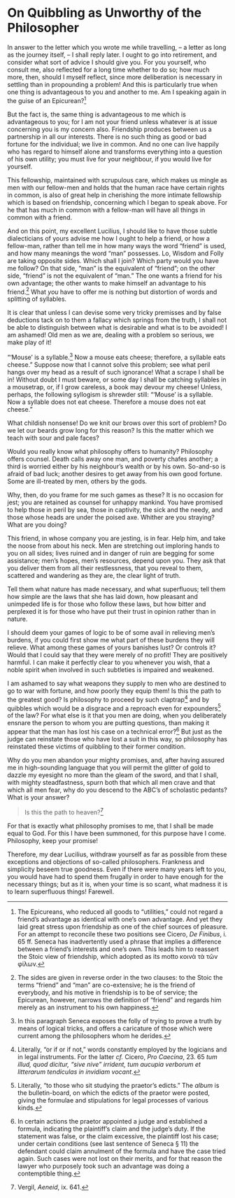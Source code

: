 # On Quibbling as Unworthy of the Philosopher

In answer to the letter which you wrote me while travelling, -- a letter as long as the journey itself, -- I shall reply later.
I ought to go into retirement, and consider what sort of advice I should give you.
For you yourself, who consult me, also reflected for a long time whether to do so; how much more, then, should I myself reflect, since more deliberation is necessary in settling than in propounding a problem!
And this is particularly true when one thing is advantageous to you and another to me.
Am I speaking again in the guise of an Epicurean?[^48-1]

But the fact is, the same thing is advantageous to me which is advantageous to you; for I am not your friend unless whatever is at issue concerning you is my concern also.
Friendship produces between us a partnership in all our interests.
There is no such thing as good or bad fortune for the individual; we live in common.
And no one can live happily who has regard to himself alone and transforms everything into a question of his own utility; you must live for your neighbour, if you would live for yourself.

This fellowship, maintained with scrupulous care, which makes us mingle as men with our fellow-men and holds that the human race have certain rights in common, is also of great help in cherishing the more intimate fellowship which is based on friendship, concerning which I began to speak above.
For he that has much in common with a fellow-man will have all things in common with a friend.

And on this point, my excellent Lucilius, I should like to have those subtle dialecticians of yours advise me how I ought to help a friend, or how a fellow-man, rather than tell me in how many ways the word "friend" is used, and how many meanings the word "man" possesses.
Lo, Wisdom and Folly are taking opposite sides.
Which shall I join?
Which party would you have me follow?
On that side, "man" is the equivalent of "friend"; on the other side, "friend" is not the equivalent of "man."
The one wants a friend for his own advantage; the other wants to make himself an advantage to his friend.[^48-2]
What *you* have to offer me is nothing but distortion of words and splitting of syllables.

It is clear that unless I can devise some very tricky premisses and by false deductions tack on to them a fallacy which springs from the truth, I shall not be able to distinguish between what is desirable and what is to be avoided!
I am ashamed!
Old men as we are, dealing with a problem so serious, we make play of it!

"'Mouse' is a syllable.[^48-3]
Now a mouse eats cheese; therefore, a syllable eats cheese."
Suppose now that I cannot solve this problem; see what peril hangs over my head as a result of such ignorance!
What a scrape I shall be in!
Without doubt I must beware, or some day I shall be catching syllables in a mousetrap, or, if I grow careless, a book may devour my cheese!
Unless, perhaps, the following syllogism is shrewder still: "'Mouse' is a syllable.
Now a syllable does not eat cheese.
Therefore a mouse does not eat cheese."

 What childish nonsense!
Do we knit our brows over this sort of problem?
Do we let our beards grow long for this reason?
Is this the matter which we teach with sour and pale faces?

Would you really know what philosophy offers to humanity?
Philosophy offers counsel.
Death calls away one man, and poverty chafes another; a third is worried either by his neighbour's wealth or by his own.
So-and-so is afraid of bad luck; another desires to get away from his own good fortune.
Some are ill-treated by men, others by the gods.

Why, then, do you frame for me such games as these?
It is no occasion for jest; you are retained as counsel for unhappy mankind.
You have promised to help those in peril by sea, those in captivity, the sick and the needy, and those whose heads are under the poised axe.
Whither are you straying?
What are you doing?

This friend, in whose company you are jesting, is in fear.
Help him, and take the noose from about his neck.
Men are stretching out imploring hands to you on all sides; lives ruined and in danger of ruin are begging for some assistance; men's hopes, men's resources, depend upon you.
They ask that you deliver them from all their restlessness, that you reveal to them, scattered and wandering as they are, the clear light of truth.

Tell them what nature has made necessary, and what superfluous; tell them how simple are the laws that she has laid down, how pleasant and unimpeded life is for those who follow these laws, but how bitter and perplexed it is for those who have put their trust in opinion rather than in nature.

I should deem your games of logic to be of some avail in relieving men's burdens, if you could first show me what part of these burdens they will relieve.
What among these games of yours banishes lust?
Or controls it?
Would that I could say that they were merely of no profit!
They are positively harmful.
I can make it perfectly clear to you whenever you wish, that a noble spirit when involved in such subtleties is impaired and weakened.

I am ashamed to say what weapons they supply to men who are destined to go to war with fortune, and how poorly they equip them!
Is this the path to the greatest good?
Is philosophy to proceed by such claptrap[^48-4] and by quibbles which would be a disgrace and a reproach even for expounders[^48-5] of the law?
For what else is it that you men are doing, when you deliberately ensnare the person to whom you are putting questions, than making it appear that the man has lost his case on a technical error?[^48-6]
But just as the judge can reinstate those who have lost a suit in this way, so philosophy has reinstated these victims of quibbling to their former condition.

Why do you men abandon your mighty promises, and, after having assured me in high-sounding language that you will permit the glitter of gold to dazzle my eyesight no more than the gleam of the sword, and that I shall, with mighty steadfastness, spurn both that which all men crave and that which all men fear, why do you descend to the ABC's of scholastic pedants?
What is your answer?

> Is this the path to heaven?[^48-7]

For that is exactly what philosophy promises to me, that I shall be made equal to God.
For this I have been summoned, for this purpose have I come.
Philosophy, keep your promise!

Therefore, my dear Lucilius, withdraw yourself as far as possible from these exceptions and objections of so-called philosophers.
Frankness and simplicity beseem true goodness.
Even if there were many years left to you, you would have had to spend them frugally in order to have enough for the necessary things; but as it is, when your time is so scant, what madness it is to learn superfluous things!
Farewell.

[^48-1]: The Epicureans, who reduced all goods to "utilities," could not regard a friend's advantage as identical with one's own advantage. And yet they laid great stress upon friendship as one of the chief sources of pleasure. For an attempt to reconcile these two positions see Cicero, *De Finibus*, i. 65 ff. Seneca has inadvertently used a phrase that implies a difference between a friend's interests and one's own. This leads him to reassert the Stoic view of friendship, which adopted as its motto κοινὰ τὰ τῶν φίλων.

[^48-2]: The sides are given in reverse order in the two clauses: to the Stoic the terms "friend" and "man" are co-extensive; he is the friend of everybody, and his motive in friendship is to be of service; the Epicurean, however, narrows the definition of "friend" and regards him merely as an instrument to his own happiness.

[^48-3]: In this paragraph Seneca exposes the folly of trying to prove a truth by means of logical tricks, and offers a caricature of those which were current among the philosophers whom he derides.

[^48-4]: Literally, "or if or if not," words constantly employed by the logicians and in legal instruments. For the latter *cf.* Cicero, *Pro Caecina*, 23. 65 *tum illud, quod dicitur, "sive nive" irrident, tum aucupia verborum et litterarum tendiculas in invidiam vocant*.

[^48-5]: Literally, "to those who sit studying the praetor's edicts." The *album* is the bulletin-board, on which the edicts of the praetor were posted, giving the formulae and stipulations for legal processes of various kinds.

[^48-6]: In certain actions the praetor appointed a judge and established a formula, indicating the plaintiff's claim and the judge's duty. If the statement was false, or the claim excessive, the plaintiff lost his case; under certain conditions (see last sentence of Seneca § 11) the defendant could claim annulment of the formula and have the case tried again. Such cases were not lost on their merits, and for that reason the lawyer who purposely took such an advantage was doing a contemptible thing.

[^48-7]: Vergil, *Aeneid*, ix. 641.
